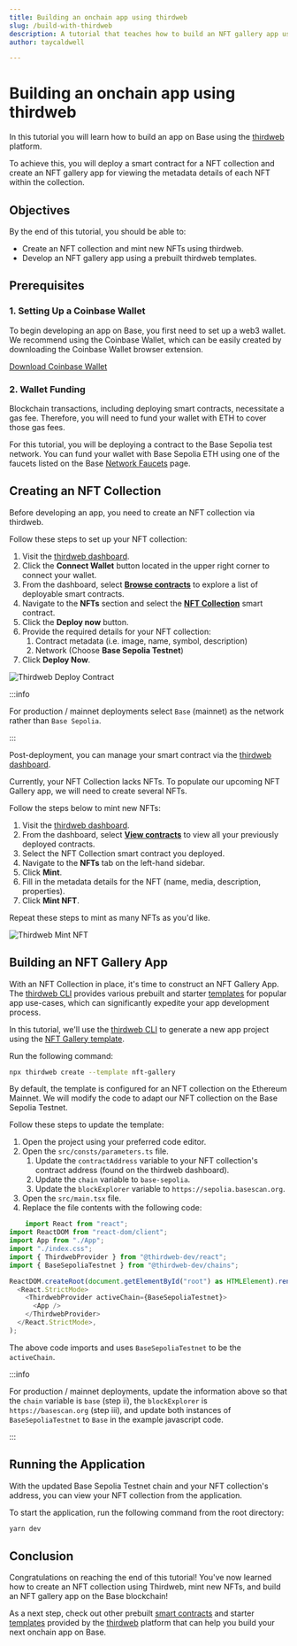 ```yaml
---
title: Building an onchain app using thirdweb
slug: /build-with-thirdweb
description: A tutorial that teaches how to build an NFT gallery app using thirdweb, including steps for creating an NFT collection, minting NFTs, and configuring the app for the Base testnet.
author: taycaldwell

---
```


# Building an onchain app using thirdweb

In this tutorial you will learn how to build an app on Base using the [thirdweb](https://portal.thirdweb.com/) platform.

To achieve this, you will deploy a smart contract for a NFT collection and create an NFT gallery app for viewing the metadata details of each NFT within the collection.

## Objectives

By the end of this tutorial, you should be able to:

- Create an NFT collection and mint new NFTs using thirdweb.
- Develop an NFT gallery app using a prebuilt thirdweb templates.

## Prerequisites

### 1. Setting Up a Coinbase Wallet

To begin developing an app on Base, you first need to set up a web3 wallet. We recommend using the Coinbase Wallet, which can be easily created by downloading the Coinbase Wallet browser extension.

[Download Coinbase Wallet](https://chrome.google.com/webstore/detail/coinbase-wallet-extension/hnfanknocfeofbddgcijnmhnfnkdnaad?hl=en)

### 2. Wallet Funding

Blockchain transactions, including deploying smart contracts, necessitate a gas fee. Therefore, you will need to fund your wallet with ETH to cover those gas fees.

For this tutorial, you will be deploying a contract to the Base Sepolia test network. You can fund your wallet with Base Sepolia ETH using one of the faucets listed on the Base [Network Faucets](https://docs.base.org/tools/network-faucets) page.

## Creating an NFT Collection

Before developing an app, you need to create an NFT collection via thirdweb.

Follow these steps to set up your NFT collection:

1. Visit the [thirdweb dashboard](https://thirdweb.com/dashboard).
2. Click the **Connect Wallet** button located in the upper right corner to connect your wallet.
3. From the dashboard, select **[Browse contracts](https://thirdweb.com/explore)** to explore a list of deployable smart contracts.
4. Navigate to the **NFTs** section and select the **[NFT Collection](https://thirdweb.com/thirdweb.eth/TokenERC721)** smart contract.
5. Click the **Deploy now** button.
6. Provide the required details for your NFT collection:
   1. Contract metadata (i.e. image, name, symbol, description)
   2. Network (Choose **Base Sepolia Testnet**)
7. Click **Deploy Now**.

![Thirdweb Deploy Contract](/images/build-with-thirdweb/deploy-contract.png)

:::info

For production / mainnet deployments select `Base` (mainnet) as the network rather than `Base Sepolia`.

:::

Post-deployment, you can manage your smart contract via the [thirdweb dashboard](https://thirdweb.com/dashboard/contracts).

Currently, your NFT Collection lacks NFTs. To populate our upcoming NFT Gallery app, we will need to create several NFTs.

Follow the steps below to mint new NFTs:

1. Visit the [thirdweb dashboard](https://thirdweb.com/dashboard).
2. From the dashboard, select **[View contracts](https://thirdweb.com/dashboard/contracts)** to view all your previously deployed contracts.
3. Select the NFT Collection smart contract you deployed.
4. Navigate to the **NFTs** tab on the left-hand sidebar.
5. Click **Mint**.
6. Fill in the metadata details for the NFT (name, media, description, properties).
7. Click **Mint NFT**.

Repeat these steps to mint as many NFTs as you'd like.

![Thirdweb Mint NFT](/images/build-with-thirdweb/mint-nft.png)

## Building an NFT Gallery App

With an NFT Collection in place, it's time to construct an NFT Gallery App. The [thirdweb CLI](https://portal.thirdweb.com/cli) provides various prebuilt and starter [templates](https://portal.thirdweb.com/templates) for popular app use-cases, which can significantly expedite your app development process.

In this tutorial, we'll use the [thirdweb CLI](https://portal.thirdweb.com/cli) to generate a new app project using the [NFT Gallery template](https://github.com/thirdweb-example/nft-gallery).

Run the following command:

```bash
npx thirdweb create --template nft-gallery
```

By default, the template is configured for an NFT collection on the Ethereum Mainnet. We will modify the code to adapt our NFT collection on the Base Sepolia Testnet.

Follow these steps to update the template:

1. Open the project using your preferred code editor.
2. Open the `src/consts/parameters.ts` file.
   1. Update the `contractAddress` variable to your NFT collection's contract address (found on the thirdweb dashboard).
   2. Update the `chain` variable to `base-sepolia`.
   3. Update the `blockExplorer` variable to `https://sepolia.basescan.org`.
3. Open the `src/main.tsx` file.
4. Replace the file contents with the following code:

```javascript
    import React from "react";
import ReactDOM from "react-dom/client";
import App from "./App";
import "./index.css";
import { ThirdwebProvider } from "@thirdweb-dev/react";
import { BaseSepoliaTestnet } from "@thirdweb-dev/chains";

ReactDOM.createRoot(document.getElementById("root") as HTMLElement).render(
  <React.StrictMode>
    <ThirdwebProvider activeChain={BaseSepoliaTestnet}>
      <App />
    </ThirdwebProvider>
  </React.StrictMode>,
);
```

The above code imports and uses `BaseSepoliaTestnet` to be the `activeChain`.

:::info

For production / mainnet deployments, update the information above so that the `chain` variable is `base` (step ii), the `blockExplorer` is `https://basescan.org` (step iii), and update both instances of `BaseSepoliaTestnet` to `Base` in the example javascript code.

:::

## Running the Application

With the updated Base Sepolia Testnet chain and your NFT collection's address, you can view your NFT collection from the application.

To start the application, run the following command from the root directory:

```bash
yarn dev
```

## Conclusion

Congratulations on reaching the end of this tutorial! You've now learned how to create an NFT collection using Thirdweb, mint new NFTs, and build an NFT gallery app on the Base blockchain!

As a next step, check out other prebuilt [smart contracts](https://thirdweb.com/explore) and starter [templates](https://portal.thirdweb.com/templates) provided by the [thirdweb](https://portal.thirdweb.com) platform that can help you build your next onchain app on Base.

